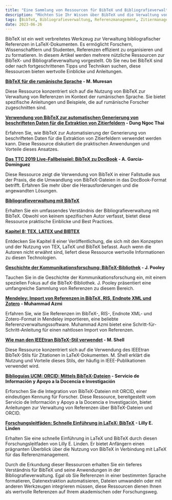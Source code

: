 ```yaml
---
title: "Eine Sammlung von Ressourcen für BibTeX und Bibliografieverwaltung"
description: "Möchten Sie Ihr Wissen über BibTeX und die Verwaltung von Bibliografien erweitern? Entdecken Sie diese Sammlung wertvoller Ressourcen, darunter Tutorials, Fallstudien und Anleitungen. Erfahren Sie mehr über BibTeX für die rumänische Sprache, automatisierte Datenextraktion mit BibTeX, die Umwandlung von BibTeX-Dateien und mehr. Entdecken Sie praktische Einblicke, Tipps und Best Practices von Experten auf diesem Gebiet. Egal ob Sie Forscher, Wissenschaftler oder Student sind, diese Ressourcen helfen Ihnen, BibTeX zu meistern und Ihre Referenzen effizient zu verwalten. Beginnen Sie noch heute mit der Erkundung!"
tags: [BibTeX, Bibliografieverwaltung, Referenzmanagement, Zitiermanagement, LaTeX, rumänische Sprache, automatisierte Datenextraktion, Transformation, Forschungstools]
date: 2023-06-26
---
```



BibTeX ist ein weit verbreitetes Werkzeug zur Verwaltung bibliografischer Referenzen in LaTeX-Dokumenten. Es ermöglicht Forschern, Wissenschaftlern und Studenten, Referenzen effizient zu organisieren und zu formatieren. In diesem Artikel werden mehrere nützliche Ressourcen zur BibTeX- und Bibliografieverwaltung vorgestellt. Ob Sie neu bei BibTeX sind oder nach fortgeschrittenen Tipps und Techniken suchen, diese Ressourcen bieten wertvolle Einblicke und Anleitungen.

<CiteDrive /> 

**[BibTeX für die rumänische Sprache](https://www.citedrive.com/discovery/bibtex-for-the-romanian-language/8a76deac65bd84a8901fc43a263722f0598702bd) - M. Muresan**

Diese Ressource konzentriert sich auf die Nutzung von BibTeX zur Verwaltung von Referenzen im Kontext der rumänischen Sprache. Sie bietet spezifische Anleitungen und Beispiele, die auf rumänische Forscher zugeschnitten sind.

**[Verwendung von BibTeX zur automatischen Generierung von beschrifteten Daten für die Extraktion von Zitierfeldern](https://www.citedrive.com/discovery/using-bibtex-to-automatically-generate-labeled-data-for-citation-field-extraction/b1f5576f9ed29ed2de7e9297bbf553b01683a725) - Dung Ngoc Thai**

Erfahren Sie, wie BibTeX zur Automatisierung der Generierung von beschrifteten Daten für die Extraktion von Zitierfeldern verwendet werden kann. Diese Ressource diskutiert die praktischen Anwendungen und Vorteile dieses Ansatzes.

**[Das TTC 2019 Live-Fallbeispiel: BibTeX zu DocBook](https://www.citedrive.com/discovery/the-ttc-2019-live-case-bibtex-to-docbook/10538a1899f0906573073f615f86dc26a490776c) - A. García-Domínguez**
 
Diese Ressource zeigt die Verwendung von BibTeX in einer Fallstudie aus der Praxis, die die Umwandlung von BibTeX-Dateien in das DocBook-Format betrifft. Erfahren Sie mehr über die Herausforderungen und die angewandten Lösungen.

**[Bibliografieverwaltung mit BibTeX](https://www.citedrive.com/discovery/bibliography-management-with-bibtex/a12301daa9400e4d96dd4f2371d10b6c7c335725)**

Erhalten Sie ein umfassendes Verständnis der Bibliografieverwaltung mit BibTeX. Obwohl von keinem spezifischen Autor verfasst, bietet diese Ressource praktische Einblicke und Best Practices.

**[Kapitel 8: TEX, LATEX und BIBTEX](https://www.citedrive.com/discovery/chapter-8-tex-latex-and-bibtex/563861283b08b00ec9a97054e185b431aabe0c60)**

Entdecken Sie Kapitel 8 einer Veröffentlichung, die sich mit den Konzepten und der Nutzung von TEX, LaTeX und BibTeX befasst. Auch wenn die Autoren nicht erwähnt sind, liefert diese Ressource wertvolle Informationen zu diesen Technologien.

**[Geschichte der Kommunikationsforschung: BibTeX-Bibliothek](https://www.citedrive.com/discovery/history-of-communication-research-bibliography-bibtex-library/1265c7fe7675b751746489fcb75bb10c7524faac) - J. Pooley**

Tauchen Sie in die Geschichte der Kommunikationsforschung ein, mit einem speziellen Fokus auf die BibTeX-Bibliothek. J. Pooley präsentiert eine umfangreiche Sammlung von Referenzen zu diesem Bereich.

**[Mendeley: Import von Referenzen in BibTeX, RIS, Endnote XML und Zotero](https://www.citedrive.com/discovery/mendeley-import-referensi-bibtex-ris-endnote-xml-dan-zotero/9ecb2b91e7224284d423689d74c933fceb79ea0f) - Muhammad Azmi**

Erfahren Sie, wie Sie Referenzen im BibTeX-, RIS-, Endnote XML- und Zotero-Format in Mendeley importieren, eine beliebte Referenzverwaltungssoftware. Muhammad Azmi bietet eine Schritt-für-Schritt-Anleitung für einen nahtlosen Import von Referenzen.

**[Wie man den IEEEtran BibTeX-Stil verwendet](https://www.citedrive.com/discovery/how-to-use-the-ieeetran-bibtex-style/5df19a27237c9f5a46ca63a86cf158b98f597b48) - M. Shell**

Diese Ressource konzentriert sich auf die Verwendung des IEEEtran BibTeX-Stils für Zitationen in LaTeX-Dokumenten. M. Shell erklärt die Nutzung und Vorteile dieses Stils, der häufig in IEEE-Publikationen verwendet wird.

**[Biblioguías UCM: ORCID: Mittels BibTeX-Dateien](https://www.citedrive.com/discovery/biblioguias-ucm-orcid-mediante-ficheros-bibtex/312ead8f1f81863652a4a8171d78e5cc6f13ff23) - Servicio de Información y Apoyo a la Docencia e Investigación**

Erforschen Sie die Integration von BibTeX-Dateien mit ORCID, einer eindeutigen Kennung für Forscher. Diese Ressource, bereitgestellt vom Servicio de Información y Apoyo a la Docencia e Investigación, bietet Anleitungen zur Verwaltung von Referenzen über BibTeX-Dateien und ORCID.

**[Forschungsleitfäden: Schnelle Einführung in LaTeX: BibTeX](https://www.citedrive.com/discovery/research-guides-quick-introduction-to-latex-bibtex/711b554c1f3564b33a2635d635e027fd4d0ba89a) - Lilly E. Linden**

Erhalten Sie eine schnelle Einführung in LaTeX und BibTeX durch diesen Forschungsleitfaden von Lilly E. Linden. Er bietet Anfängern einen prägnanten Überblick über die Nutzung von BibTeX in Verbindung mit LaTeX für das Referenzmanagement.

Durch die Erkundung dieser Ressourcen erhalten Sie ein tieferes Verständnis für BibTeX und seine Anwendungen in der Bibliografieverwaltung. Egal ob Sie Referenzen in einer bestimmten Sprache formatieren, Datenextraktion automatisieren, Dateien umwandeln oder mit anderen Werkzeugen integrieren müssen, diese Ressourcen dienen Ihnen als wertvolle Referenzen auf Ihrem akademischen oder Forschungsweg.
